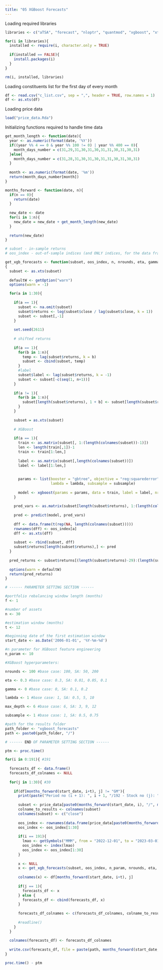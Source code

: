 ```yaml
---
title: "05 XGBoost Forecasts"
---
```


Loading required libraries

```r
libraries <- c("aTSA", "forecast", "nloptr", "quantmod", "xgboost", "xts", "zoo")

for(i in libraries){
  installed <- require(i, character.only = TRUE)
  
  if(installed == FALSE){
    install.packages(i)
  }
}

rm(i, installed, libraries)
```

Loading constituents list for the first day of every month

```r
df <- read.csv("c_list.csv", sep = ",", header = TRUE, row.names = 1)
df <- as.xts(df)
```

Loading price data

```r
load("price_data.Rda")
```

Initializing functions required to handle time data

```r
get_month_length <- function(date){
  year <- as.numeric(format(date, '%Y'))
  if((year %% 4 == 0 & year %% 100 != 0) | year %% 400 == 0){
    month_days_number = c(31,29,31,30,31,30,31,31,30,31,30,31)
  }else{
    month_days_number = c(31,28,31,30,31,30,31,31,30,31,30,31)
  }
  
  month <- as.numeric(format(date, '%m'))
  return(month_days_number[month])
}

months_forward <- function(date, n){
  if(n == 0){
    return(date)
  }
  
  new_date <- date
  for(i in 1:n){
    new_date = new_date + get_month_length(new_date)
  }
  
  return(new_date)
}
```

```r
# subset - in-sample returns
# oos_index - out-of-sample indices (and ONLY indices, for the data frame index management)

get_xgb_forecasts <- function(subset, oos_index, n, nrounds, eta, gamma, max_depth, lambda, subsample)
{
  subset <- as.xts(subset)
  
  defaultW <- getOption("warn") 
  options(warn = -1) 

  for(a in 1:30){
    
    if(a == 1){
      subset <- na.omit(subset)
      subset$returns <- log(subset$close / lag(subset$close, k = 1))
      subset <- subset[,-1]
    }
    
    set.seed(2611)
    
    # shifted returns
    
    if(a == 1){
      for(b in 1:n){
        temp <- lag(subset$returns, k = b)
        subset <- cbind(subset, temp)
      }
      #label
      subset$label <- lag(subset$returns, k = -1)
      subset <- subset[-c(seq(1, n+1))]
    }
    
    if(a != 1){
      for(b in 1:n){
        subset[length(subset$returns), 1 + b] <- subset[length(subset$returns) - b, "returns"]
      }
    }
    
    subset = as.xts(subset)
    
    # XGBoost
    
    if(a == 1){
      train <- as.matrix(subset[, 1:(length(colnames(subset))-1)])
      len <- length(train[,1])-1
      train <- train[1:len,]
      
      label <- as.matrix(subset[,length(colnames(subset))])
      label <- label[1:len,]
    
    
      params <- list(booster = "gbtree", objective = "reg:squarederror", eta = eta, gamma = gamma, max_depth = max_depth, 
                     lambda = lambda, subsample = subsample)
      
      model <- xgboost(params = params, data = train, label = label, nrounds = nrounds, verbose = F)
    }
    
    pred_vars <- as.matrix(subset[length(subset$returns), 1:(length(colnames(subset))-1)])
    
    pred <- predict(model, pred_vars)
    
    dff <- data.frame(t(rep(NA, length(colnames(subset)))))
    rownames(dff) <- oos_index[a]
    dff <- as.xts(dff)
    
    subset <- rbind(subset, dff)
    subset$returns[length(subset$returns),] <- pred
  }
  
  pred_returns <- subset$returns[(length(subset$returns)-29):(length(subset$returns))]
  
  options(warn = defaultW)
  return(pred_returns)
}

```

```r
# ------ PARAMETER SETTING SECTION ------

#portfolio rebalancing window length (months)
f <- 1

#number of assets
n <- 30

#estimation window (months)
t <- 12

#beginning date of the first estimation window
start_date <- as.Date('2006-01-01', '%Y-%m-%d')

#n parameter for XGBoost feature engineering
n_param <- 10

#XGBoost hyperparameters:

nrounds <- 100 #base case: 100, SA: 50, 200

eta <- 0.3 #base case: 0.3, SA: 0.01, 0.05, 0.1

gamma <- 0 #base case: 0, SA: 0.1, 0.2

lambda <- 1 #base case: 1, SA: 0.5, 5, 10

max_depth <- 6 #base case: 6, SA: 3, 9, 12

subsample <- 1 #base case: 1, SA: 0.5, 0.75

#path for the results folder
path_folder <- "xgboost_forecasts"
path <- paste0(path_folder, "/")

# ------ END OF PARAMETER SETTING SECTION ------

ptm <- proc.time()

for(i in 0:191){ #191
  
  forecasts_df <- data.frame()
  forecasts_df_colnames <- NULL
  
  for(j in 1:30){ #30
    
    if(df[months_forward(start_date, i+t), j] != "GM"){
      print(paste("Period no (i + 1): ", i + 1, "/192 - Stock no (j): ", j, "/30 - Progress: ", round((j + i * 30) / ( 192 * 30 ) * 100, digits = 2), "%" , sep = ""))
      
      subset <- price_data[paste0(months_forward(start_date, i), "/", months_forward(start_date, i+t)-1), df[paste(months_forward(start_date, i+t)), j]]
      colname_to_results <- colnames(subset)
      colnames(subset) <- c("close")
      
      oos_index <- rownames(data.frame(price_data[paste0(months_forward(start_date, i + t), "/", months_forward(start_date, i+t+2), sep = ""), 1]))
      oos_index <- oos_index[1:30]
      
      if(i == 191){
        lmao <- getSymbols("MMM", from = "2022-12-01", to = "2023-03-01", env = NULL)
        oos_index <- index(lmao)
        oos_index <- oos_index[1:30]
      }
      
      x <- NULL
      x <- get_xgb_forecasts(subset, oos_index, n_param, nrounds, eta, gamma, max_depth, lambda, subsample)
      
      colnames(x) <- df[months_forward(start_date, i+t), j]
        
      if(j == 1){
        forecasts_df <- x
      } else {
        forecasts_df <- cbind(forecasts_df, x)
      }
      
      forecasts_df_colnames <- c(forecasts_df_colnames, colname_to_results)
      
      #readline()
    }
  }
  
  colnames(forecasts_df) <- forecasts_df_colnames
  
  write.csv(forecasts_df, file = paste(path, months_forward(start_date, i+t), ".csv", sep = ""))
}

proc.time() - ptm
```






